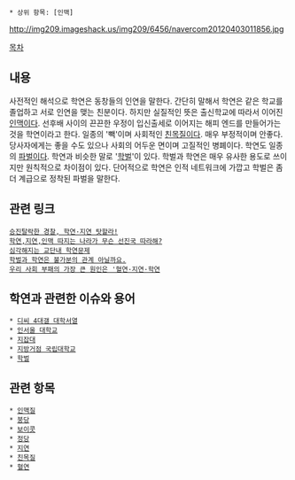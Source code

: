  * 상위 항목: [인맥]

http://img209.imageshack.us/img209/6456/navercom20120403011856.jpg

[[목차]]

== 내용 ==
사전적인 해석으로 학연은 동창들의 인연을 말한다. 간단히 말해서 학연은 같은 학교를 졸업하고 서로 인연을 맺는 친분이다. 하지만 실질적인 뜻은 출신학교에 따라서 이어진 [[인맥]]이다. 선후배 사이의 끈끈한 우정이 입신출세로 이어지는 해피 엔드를 만들어가는 것을 학연이라고 한다. 일종의 '빽'이며 사회적인 [[친목질]]이다. 매우 부정적이며 안좋다. 당사자에게는 좋을 수도 있으나 사회의 어두운 면이며 고질적인 병폐이다. 학연도 일종의 [[파벌]]이다. 학연과 비슷한 말로 '[[학벌]]'이 있다. 학벌과 학연은 매우 유사한 용도로 쓰이지만 원칙적으로 차이점이 있다. 단어적으로 학연은 인적 네트워크에 가깝고 학벌은 좀 더 계급으로 정착된 파벌을 말한다. 

== 관련 링크 ==
 [http://www.segye.com/Articles/NEWS/SOCIETY/Article.asp?aid=20101029001948&subctg1=&subctg2= 승진탈락한 경찰, 학연·지연 탓할라!]
 [http://bbs1.agora.media.daum.net/gaia/do/debate/read?bbsId=D101&articleId=2967132 학연,지연,인맥 따지는 나라가 무슨 선진국 따라해? ]
 [http://cyw.pe.kr/xe/?document_srl=84382&mid=a26 심각해지는 교단내 학연문제]
 [http://k.daum.net/qna/view.html?category_id=QNA015&qid=3XNAB&q=%C7%D0%BF%AC&srchid=NKS3XNAB 학벌과 학연은 불가분의 관계 아닐까요.]
 [http://www.donga.com/fbin/output?n=200312040062 우리 사회 부패의 가장 큰 원인은 '혈연·지연·학연]

== 학연과 관련한 이슈와 용어 ==
 * [[디씨 4대갤 대학서열]]
 * [[인서울 대학교]]
 * [[지잡대]]
 * [[지방거점 국립대학교]]
 * [[학벌]]

== 관련 항목 ==
 * [[인맥질]]
 * [[붕당]]
 * [[보이콧]]
 * [[정당]]
 * [[지연]]
 * [[친목질]]
 * [[혈연]]
